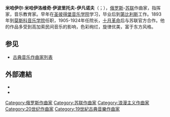 {{Infobox classical
| 中文名       = 伊波里托夫-伊凡诺夫
| 画像         = Ippolitov-ivanov-2008-11-22.jpg
| 附注         =      
| 原文名       = Михаил Михайлович Ипполитов-Иванов
| 拉丁字母     = Mikhail Mikhailovich Ippolitov-Ivanov 
| 国别         = 俄罗斯  
| 出生日期     = {{birth date|1859|11|19}}
| 出生地       = 加特契纳
| 逝世日期     = {{death date and age|1935|1|28|1859|11|19}}
| 逝世地       = 莫斯科
| 所属时期     = 浪漫主义，20世纪
| 所属乐派     =  
| 擅长作品类型 = 管弦乐
| 代表作       = E小调交响曲，两套《高加索素描》组曲，管弦乐《亚美尼亚狂想曲》《土耳其片断》
| 师从         = [[里姆斯基-科萨科夫|里姆斯基-科萨科夫]]
| 学生         = [[格里埃尔|格里埃尔]]，[[瓦西连科|瓦西连科]]，[[罗斯拉维茨|罗斯拉维茨]]
| 官方网站     = 
}}

'''米哈伊尔·米哈伊洛维奇·伊波里托夫-伊凡诺夫'''（{{lang-ru|Михаил Михайлович Ипполитов-Иванов}}；{{bd|1859年|11月19日|1935年|1月28日}}），[[俄罗斯|俄罗斯]]-[[苏联|苏联]]作曲家，指挥家，音乐教育家。早年在[[圣彼得堡音乐学院|圣彼得堡音乐学院]]学习，毕业后到[[第比利斯|第比利斯]]工作。1893年到[[莫斯科音乐学院|莫斯科音乐学院]]任职，1905-1924年任院长，[[十月革命|十月革命]]后与苏联官方合作。他的作品多受到高加索民间音乐的影响，色彩绚烂，旋律优美，富于东方风格。

== 参见 ==
* [[古典音乐作曲家列表|古典音乐作曲家列表]]

== 外部連結 ==
* {{IMSLP|id=Ippolitov-Ivanov, Mikhail}}
* {{MutopiaComposer|Ippolitov-IvanovM}}

{{Authority control}}

{{DEFAULTSORT:Ippolitov-Ivanov, Mikhail}}
[[Category:俄罗斯作曲家|Category:俄罗斯作曲家]]
[[Category:苏联作曲家|Category:苏联作曲家]]
[[Category:浪漫主义作曲家|Category:浪漫主义作曲家]]
[[Category:20世纪作曲家|Category:20世纪作曲家]]
[[Category:19世紀古典音樂作曲家|Category:19世紀古典音樂作曲家]]
{{Classical-composer-stub}}